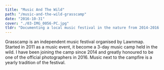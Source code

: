 ```yaml
---
title: "Music And The Wild"
path: "/music-and-the-wild-grasscamp"
date: "2016-10-31"
cover: "./03-IMG_0056-PC.jpg"
tldr: "Documenting a local music festival in the nature from 2014-2016."
---
```



<MetaBox>
  <Data caption="Year" nodata="2014-17" />
  <Data caption="Country" nodata="Hong Kong" />
  <Data caption="Camera" nodata="Canon 6D" />
</MetaBox>

Grasscamp is an independent music festival organised by Lawnmap. Started in 2011 as a music event, it become a 3-day music camp held in the wild. I have been joining the camp since 2014 and greatly honoured to be one of the official photographers in 2016. Music next to the campfire is a yearly tradition of the festival.

<ZoomImage src={IMG_0023} />
<GridBlock>
  <ZoomImage src={IMG_0045} />
  <ZoomImage src={IMG_0056} />
</GridBlock>
<ZoomImage src={IMG_0059} />
<ZoomImage src={IMG_0096} />
<GridBlock>
  <ZoomImage src={IMG_0105} />
  <ZoomImage src={IMG_7026} />
</GridBlock>
<ZoomImage src={IMG_7084} />
<ZoomImage src={IMG_7118} />
<GridBlock>
  <ZoomImage src={IMG_7128} />
  <ZoomImage src={IMG_7134} />
</GridBlock>
<ZoomImage src={IMG_9975} />
<ZoomImage src={IMG_9994} />
